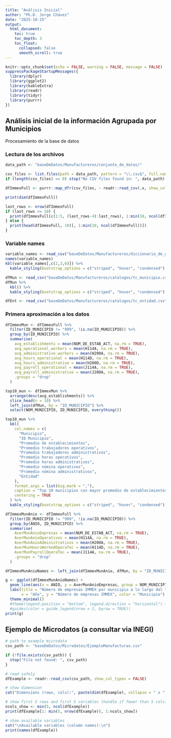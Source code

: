 ```yaml
---
title: "Análisis Inicial"
author: "Ph.D. Jorge Chávez"
date: "2025-10-25"
output:
  html_document:
    toc: true
    toc_depth: 3
    toc_float:
      collapsed: false
      smooth_scroll: true
---
```


```r
knitr::opts_chunk$set(echo = FALSE, warning = FALSE, message = FALSE)
suppressPackageStartupMessages({
  library(dplyr)
  library(ggplot2)
  library(kableExtra)
  library(readr)
  library(tidyr)
  library(purrr)
})
```

## Análisis inicial de la información Agrupada por Municipios

Procesamiento de la base de datos

### Lectura de los archivos

```r
data_path <- "baseDeDatos/Manufactureros/conjunto_de_datos/"

csv_files <- list.files(path = data_path, pattern = "\\.csv$", full.names = TRUE)
if (length(csv_files) == 0) stop("No CSV files found in: ", data_path)

dfImmexFull <- purrr::map_dfr(csv_files, ~ readr::read_csv(.x, show_col_types = FALSE))

print(dim(dfImmexFull))

last_rows <- nrow(dfImmexFull)
if (last_rows >= 10) {
  print(dfImmexFull[c(1:5, (last_rows-4):last_rows), 1:min(10, ncol(dfImmexFull))])
} else {
  print(head(dfImmexFull, 10)[, 1:min(10, ncol(dfImmexFull))])
}
```

### Variable names

```r
variable_names <- read_csv("baseDeDatos/Manufactureros/diccionario_de_datos/diccionario_datos_immex_manu_ent_mensual_2007_2025.csv", show_col_types = FALSE)
names(variable_names)
kbl(variable_names[,c(2,3,6)]) %>%
  kable_styling(bootstrap_options = c("striped", "hover", "condensed"), full_width = FALSE)

dfMun <- read_csv("baseDeDatos/Manufactureros/catalogos/tc_municipio.csv", show_col_types = FALSE)
dfMun %>%
  kbl() %>%
  kable_styling(bootstrap_options = c("striped", "hover", "condensed"), full_width = FALSE)

dfEnt <- read_csv("baseDeDatos/Manufactureros/catalogos/tc_entidad.csv", show_col_types = FALSE)
```

### Primera aproximación a los datos

```r
dfImmexMun <- dfImmexFull %>%
  filter(ID_MUNICIPIO != "999", !is.na(ID_MUNICIPIO)) %>%
  group_by(ID_MUNICIPIO) %>%
  summarise(
    avg_establishments = mean(NUM_DE_ESTAB_ACT, na.rm = TRUE),
    avg_operational_workers = mean(H114A, na.rm = TRUE),
    avg_administrative_workers = mean(H200A, na.rm = TRUE),
    avg_hours_operational = mean(H114D, na.rm = TRUE),
    avg_hours_administrative = mean(H200D, na.rm = TRUE),
    avg_payroll_operational = mean(J114A, na.rm = TRUE),
    avg_payroll_administrative = mean(J200A, na.rm = TRUE),
    .groups = "drop"
  )

top10_mun <- dfImmexMun %>%
  arrange(desc(avg_establishments)) %>%
  slice_head(n = 10) %>%
  left_join(dfMun, by = "ID_MUNICIPIO") %>%
  select(NOM_MUNICIPIO, ID_MUNICIPIO, everything())

top10_mun %>%
  kbl(
    col.names = c(
      "Municipio",
      "ID Municipio",
      "Promedio de establecimientos",
      "Promedio trabajadores operativos",
      "Promedio trabajadores administrativos",
      "Promedio horas operativos",
      "Promedio horas administrativos",
      "Promedio nómina operativos",
      "Promedio nómina administrativos",
      "Entidad"
    ),
    format.args = list(big.mark = ","),
    caption = "Top 10 municipios con mayor promedio de establecimientos IMMEX",
    centering = TRUE
  ) %>%
  kable_styling(bootstrap_options = c("striped", "hover", "condensed"), full_width = FALSE)

dfImmexMunAnio <- dfImmexFull %>%
  filter(ID_MUNICIPIO != "999", !is.na(ID_MUNICIPIO)) %>%
  group_by(ANIO, ID_MUNICIPIO) %>%
  summarise(
    AverMunAnioEmpresas = mean(NUM_DE_ESTAB_ACT, na.rm = TRUE),
    AverMunAnioOperativos = mean(H114A, na.rm = TRUE),
    AverMunAnioAdministrativos = mean(H200A, na.rm = TRUE),
    AverMunHoursWorkedOperaTec = mean(H114D, na.rm = TRUE),
    AverMunPayrollOperaTec = mean(J114A, na.rm = TRUE),
    .groups = "drop"
  )

dfImmexMunAnioNames <- left_join(dfImmexMunAnio, dfMun, by = "ID_MUNICIPIO")

g <- ggplot(dfImmexMunAnioNames) +
  geom_line(aes(x = ANIO, y = AverMunAnioEmpresas, group = NOM_MUNICIPIO, color = as.factor(NOM_MUNICIPIO))) +
  labs(title = "Número de empresas IMMEX por municipio a lo largo del tiempo",
       x = "Año", y = "Número de empresas IMMEX", color = "Municipio") +
  theme_minimal() 
  #theme(legend.position = "bottom", legend.direction = "horizontal") +
  #guides(color = guide_legend(nrow = 1, byrow = TRUE))
print(g)
```

## Ejemplo de Microdatos (a consultar via INEGI)

```r
# path to example microdata
csv_path <- "baseDeDatos/Microdatos/EjemploManufacturas.csv"

if (!file.exists(csv_path)) {
  stop("File not found: ", csv_path)
}

# read safely
dfExample <- readr::read_csv(csv_path, show_col_types = FALSE)

# show dimension
cat("Dimensions (rows, cols):", paste(dim(dfExample), collapse = " x "), "\n\n")

# show first 5 rows and first 5 variables (handle if fewer than 5 cols)
ncols_show <- min(5, ncol(dfExample))
print(dfExample[1: min(5, nrow(dfExample)), 1:ncols_show])

# show available variables
cat("\nAvailable variables (column names):\n")
print(names(dfExample))
```



